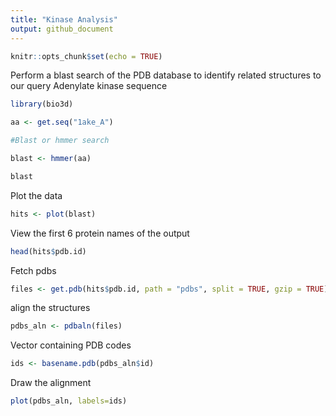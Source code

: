 ```yaml
---
title: "Kinase Analysis"
output: github_document
---
```


```r
knitr::opts_chunk$set(echo = TRUE)
```

Perform a blast search of the PDB database to identify related structures to our query Adenylate kinase sequence

```r
library(bio3d)

aa <- get.seq("1ake_A")

#Blast or hmmer search 

blast <- hmmer(aa)

blast

```

Plot the data

```r
hits <- plot(blast)
```

View the first 6 protein names of the output
```r
head(hits$pdb.id)
```

Fetch pdbs

```r
files <- get.pdb(hits$pdb.id, path = "pdbs", split = TRUE, gzip = TRUE) 
```

align the structures

```r
pdbs_aln <- pdbaln(files)
```

Vector containing PDB codes
```r
ids <- basename.pdb(pdbs_aln$id)
```

Draw the alignment
```r
plot(pdbs_aln, labels=ids)
```

